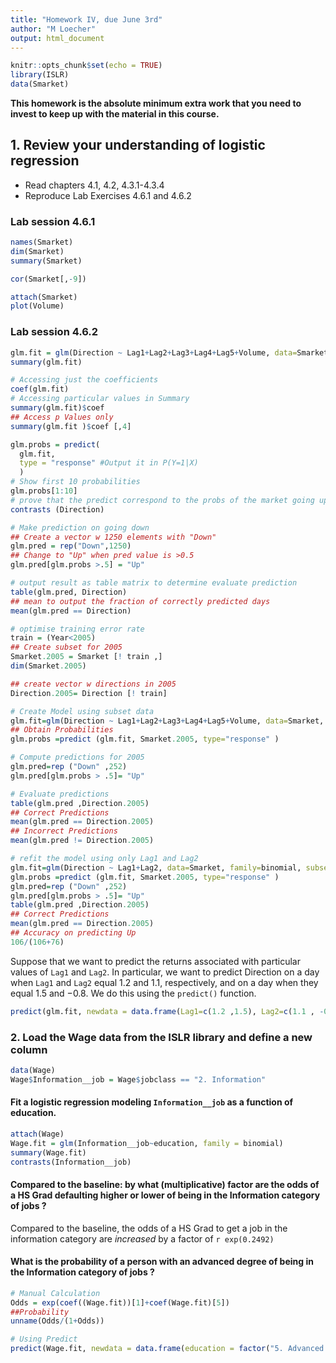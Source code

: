 ```yaml
---
title: "Homework IV, due June 3rd"
author: "M Loecher"
output: html_document
---
```


```r
knitr::opts_chunk$set(echo = TRUE)
library(ISLR)
data(Smarket)
```

**This homework is the absolute minimum extra work that you need to invest to keep up with the material in this course.**

## 1. Review your understanding of **logistic regression**
   * Read chapters 4.1, 4.2, 4.3.1-4.3.4 
   * Reproduce Lab Exercises 4.6.1 and 4.6.2 

### Lab session 4.6.1 

```r
names(Smarket)
dim(Smarket)
summary(Smarket)
```
```r
cor(Smarket[,-9])
```
```r
attach(Smarket)
plot(Volume)
```

### Lab session 4.6.2
```r
glm.fit = glm(Direction ~ Lag1+Lag2+Lag3+Lag4+Lag5+Volume, data=Smarket, family =binomial)
summary(glm.fit)
```

```r
# Accessing just the coefficients
coef(glm.fit)
# Accessing particular values in Summary
summary(glm.fit)$coef
## Access p Values only
summary(glm.fit )$coef [,4]
```

```r
glm.probs = predict(
  glm.fit,
  type = "response" #Output it in P(Y=1|X)
  )
# Show first 10 probabilities
glm.probs[1:10] 
# prove that the predict correspond to the probs of the market going up (Y = Up = 1)
contrasts (Direction)
```

```r
# Make prediction on going down
## Create a vector w 1250 elements with "Down"
glm.pred = rep("Down",1250)
## Change to "Up" when pred value is >0.5
glm.pred[glm.probs >.5] = "Up"

# output result as table matrix to determine evaluate prediction
table(glm.pred, Direction)
## mean to output the fraction of correctly predicted days 
mean(glm.pred == Direction)
```

```r
# optimise training error rate
train = (Year<2005)
## Create subset for 2005
Smarket.2005 = Smarket [! train ,]
dim(Smarket.2005)

## create vector w directions in 2005
Direction.2005= Direction [! train]

# Create Model using subset data
glm.fit=glm(Direction ~ Lag1+Lag2+Lag3+Lag4+Lag5+Volume, data=Smarket, family=binomial, subset=train)
## Obtain Probabilities
glm.probs =predict (glm.fit, Smarket.2005, type="response" )

# Compute predictions for 2005 
glm.pred=rep ("Down" ,252)
glm.pred[glm.probs > .5]= "Up"

# Evaluate predictions
table(glm.pred ,Direction.2005)
## Correct Predictions
mean(glm.pred == Direction.2005)
## Incorrect Predictions 
mean(glm.pred != Direction.2005)
```
```r
# refit the model using only Lag1 and Lag2
glm.fit=glm(Direction ~ Lag1+Lag2, data=Smarket, family=binomial, subset=train)
glm.probs =predict (glm.fit, Smarket.2005, type="response" )
glm.pred=rep ("Down" ,252)
glm.pred[glm.probs > .5]= "Up"
table(glm.pred ,Direction.2005)
## Correct Predictions
mean(glm.pred == Direction.2005)
## Accuracy on predicting Up
106/(106+76)
```
Suppose that we want to predict the returns associated with particular values of `Lag1` and `Lag2`. In particular, we want to predict Direction on a day when `Lag1` and `Lag2` equal 1.2 and 1.1, respectively, and on a day when they equal 1.5 and −0.8. We do this using the `predict()` function.
```r
predict(glm.fit, newdata = data.frame(Lag1=c(1.2 ,1.5), Lag2=c(1.1 , -0.8) ), type ="response" )
```

### 2. Load the Wage data from the ISLR library and define a new column
```r
data(Wage)
Wage$Information__job = Wage$jobclass == "2. Information"
```
#### Fit a logistic regression modeling `Information__job` as a function of education.
```r
attach(Wage)
Wage.fit = glm(Information__job~education, family = binomial)
summary(Wage.fit)
contrasts(Information__job)
```
#### Compared to the baseline: by what (multiplicative) factor are the odds of a HS Grad defaulting higher or lower of being in the Information category of jobs ?

Compared to the baseline, the odds of a HS Grad to get a job in the information category are *increased* by a factor of `r exp(0.2492)`

#### What is the probability of a person with an advanced degree of being in the Information category of jobs ?
```r
# Manual Calculation
Odds = exp(coef((Wage.fit))[1]+coef(Wage.fit)[5])
##Probability 
unname(Odds/(1+Odds))

# Using Predict
predict(Wage.fit, newdata = data.frame(education = factor("5. Advanced Degree") ), type ="response" )
```

